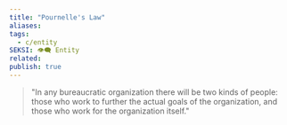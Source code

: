 ```yaml
---
title: "Pournelle's Law"
aliases: 
tags:
  - c/entity
SEKSI: 👁️‍🗨️ Entity
related:
publish: true
---
```

> "In any bureaucratic organization there will be two kinds of people: those who work to further the actual goals of the organization, and those who work for the organization itself."

